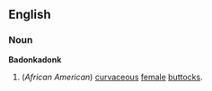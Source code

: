 ==English==
===Noun===
'''Badonkadonk'''
#(''African American'') [[curvaceous]] [[female]] [[buttocks]].